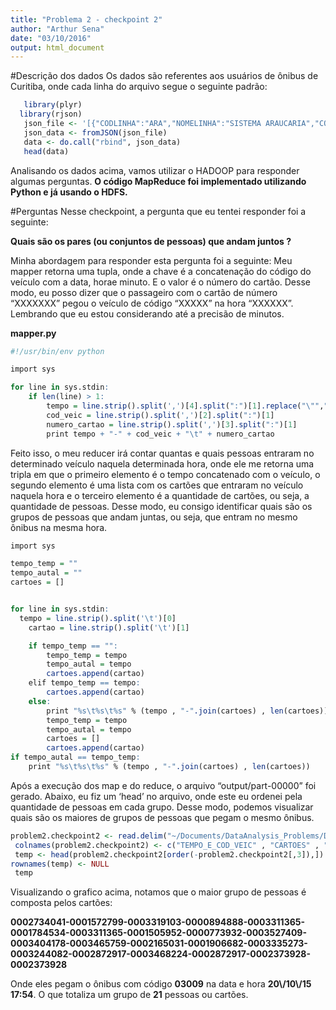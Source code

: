 ```yaml
---
title: "Problema 2 - checkpoint 2"
author: "Arthur Sena"
date: "03/10/2016"
output: html_document
---
```

#Descrição dos dados
Os dados são referentes aos usuários de ônibus de Curitiba, onde cada linha do arquivo segue o seguinte padrão: 

```r
   library(plyr)
  library(rjson)
   json_file <- '[{"CODLINHA":"ARA","NOMELINHA":"SISTEMA ARAUCARIA","CODVEICULO":"00181","NUMEROCARTAO":"0002624774","DATAUTILIZACAO":"20/10/15 17:35:27,000000"},{"CODLINHA":"ARA","NOMELINHA":"SISTEMA ARAUCARIA","CODVEICULO":"00994","NUMEROCARTAO":"0002575080","DATAUTILIZACAO":"20/10/15 18:25:34,000000"},{"CODLINHA":"ARA","NOMELINHA":"SISTEMA ARAUCARIA","CODVEICULO":"00232","NUMEROCARTAO":"0002849283","DATAUTILIZACAO":"20/10/15 09:49:50,000000"},{"CODLINHA":"ARA","NOMELINHA":"SISTEMA ARAUCARIA","CODVEICULO":"00232","NUMEROCARTAO":"0001502669","DATAUTILIZACAO":"20/10/15 13:07:02,000000"},{"CODLINHA":"ARA","NOMELINHA":"SISTEMA ARAUCARIA","CODVEICULO":"00998","NUMEROCARTAO":"0003535943","DATAUTILIZACAO":"20/10/15 09:55:50,000000"},{"CODLINHA":"ARA","NOMELINHA":"SISTEMA ARAUCARIA","CODVEICULO":"00998","NUMEROCARTAO":"0003496859","DATAUTILIZACAO":"20/10/15 12:37:20,000000"}]'
   json_data <- fromJSON(json_file)
   data <- do.call("rbind", json_data)
   head(data)
```

Analisando os dados acima, vamos utilizar o HADOOP para responder algumas perguntas. __O código MapReduce foi implementado
utilizando Python e já usando o HDFS.__

#Perguntas
Nesse checkpoint, a pergunta que eu tentei responder foi a seguinte:

__Quais são os  pares (ou conjuntos de pessoas) que andam juntos ?__

Minha abordagem para responder esta pergunta foi a seguinte: Meu mapper retorna uma tupla, onde a chave é a concatenação do código do veículo com a data, horae minuto. E o valor é o número do cartão. Desse modo, eu posso dizer que o passageiro com o cartão de número "XXXXXXX" pegou o veículo de código "XXXXX" na hora "XXXXXX". Lembrando que eu estou considerando até a precisão de minutos.

__mapper.py__
```r
#!/usr/bin/env python

import sys

for line in sys.stdin:
	if len(line) > 1:
		tempo = line.strip().split(',')[4].split(":")[1].replace("\"","") + ":" +line.strip().split(',')[4].split(":")[2].replace("\"","")
		cod_veic = line.strip().split(',')[2].split(":")[1]
		numero_cartao = line.strip().split(',')[3].split(":")[1]
		print tempo + "-" + cod_veic + "\t" + numero_cartao
```

Feito isso, o meu reducer irá contar quantas e quais pessoas entraram no determinado veículo naquela determinada hora, onde ele me retorna uma tripla em que o primeiro elemento é o tempo concatenado com o veículo, o segundo elemento é uma lista com os cartões que entraram no veículo naquela hora e o terceiro elemento é a quantidade de cartões, ou seja, a quantidade de pessoas. Desse modo, eu consigo identificar quais são os grupos de pessoas que andam juntas, ou seja, que entram no mesmo ônibus na mesma hora.

```r
import sys

tempo_temp = ""
tempo_autal = ""
cartoes = []


for line in sys.stdin:
  tempo = line.strip().split('\t')[0]
	cartao = line.strip().split('\t')[1]

	if tempo_temp == "":
		tempo_temp = tempo
		tempo_autal = tempo
		cartoes.append(cartao)
	elif tempo_temp == tempo:
		cartoes.append(cartao)
	else:
		print "%s\t%s\t%s" % (tempo , "-".join(cartoes) , len(cartoes))
 		tempo_temp = tempo
		tempo_autal = tempo
		cartoes = []
		cartoes.append(cartao)
if tempo_autal == tempo_temp:
	print "%s\t%s\t%s" % (tempo , "-".join(cartoes) , len(cartoes))

```

Após a execução dos map e do reduce, o arquivo "output/part-00000" foi gerado. Abaixo, eu fiz um 'head' no arquivo, onde este eu ordenei pela quantidade de pessoas em cada grupo. Desse modo, podemos visualizar quais são os maiores de grupos de pessoas que pegam o mesmo ônibus.

```r
problem2.checkpoint2 <- read.delim("~/Documents/DataAnalysis_Problems/DataCourse2/Problem2/problem2-checkpoint2.txt", header=FALSE)
 colnames(problem2.checkpoint2) <- c("TEMPO_E_COD_VEIC" , "CARTOES" , "QTD_PESSOAS")
 temp <- head(problem2.checkpoint2[order(-problem2.checkpoint2[,3]),])
rownames(temp) <- NULL
 temp
```

Visualizando o grafico acima, notamos que o maior grupo de pessoas é composta pelos cartões: 

__0002734041-0001572799-0003319103-0000894888-0003311365-0001784534-0003311365-0001505952-0000773932-0003527409-0003404178-0003465759-0002165031-0001906682-0003335273-0003244082-0002872917-0003468224-0002872917-0002373928-0002373928__

Onde eles pegam o ônibus com código __03009__ na data e hora __20\\/10\\/15 17:54__. O que totaliza um grupo de __21__ pessoas ou cartões.